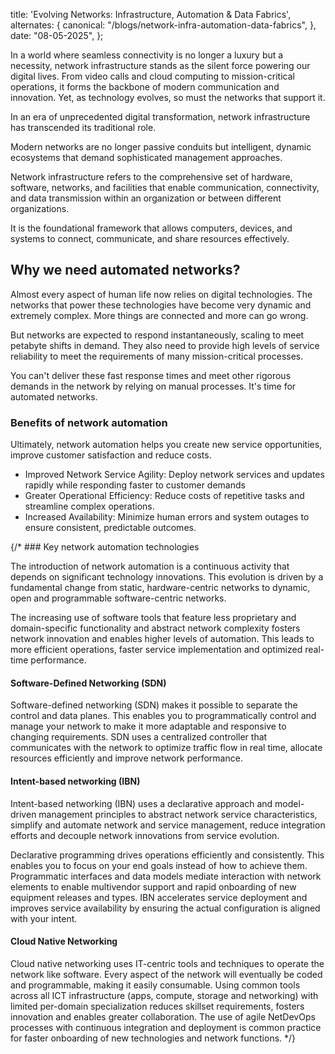 
  title: 'Evolving Networks: Infrastructure, Automation & Data Fabrics',
  alternates: {
    canonical: "/blogs/network-infra-automation-data-fabrics",
  },
  date: "08-05-2025",
};

<BlogHeader title={metadata.title} date={metadata.date} link={metadata.alternates.canonical}/>

In a world where seamless connectivity is no longer a luxury but a necessity, network infrastructure stands as the silent force powering our digital lives. From video calls and cloud computing to mission-critical operations, it forms the backbone of modern communication and innovation. Yet, as technology evolves, so must the networks that support it.

In an era of unprecedented digital transformation, network infrastructure has transcended its traditional role. 

Modern networks are no longer passive conduits but intelligent, dynamic ecosystems that demand sophisticated management approaches.

Network infrastructure refers to the comprehensive set of hardware, software, networks, and facilities that enable communication, connectivity, and data transmission within an organization or between different organizations. 

It is the foundational framework that allows computers, devices, and systems to connect, communicate, and share resources effectively.

## Why we need automated networks?

Almost every aspect of human life now relies on digital technologies. The networks that power these technologies have become very dynamic and extremely complex. More things are connected and more can go wrong.

But networks are expected to respond instantaneously, scaling to meet petabyte shifts in demand. They also need to provide high levels of service reliability to meet the requirements of many mission-critical processes.

You can't deliver these fast response times and meet other rigorous demands in the network by relying on manual processes. It's time for automated networks.

### Benefits of network automation

Ultimately, network automation helps you create new service opportunities, improve customer satisfaction and reduce costs.

- Improved Network Service Agility: Deploy network services and updates rapidly while responding faster to customer demands
- Greater Operational Efficiency: Reduce costs of repetitive tasks and streamline complex operations.
- Increased Availability: Minimize human errors and system outages to ensure consistent, predictable outcomes.


{/* ### Key network automation technologies

The introduction of network automation is a continuous activity that depends on significant technology innovations. This evolution is driven by a fundamental change from static, hardware-centric networks to dynamic, open and programmable software-centric networks.

The increasing use of software tools that feature less proprietary and domain-specific functionality and abstract network complexity fosters network innovation and enables higher levels of automation. This leads to more efficient operations, faster service implementation and optimized real-time performance.

#### Software-Defined Networking (SDN)
Software-defined networking (SDN) makes it possible to separate the control and data planes. This enables you to programmatically control and manage your network to make it more adaptable and responsive to changing requirements. SDN uses a centralized controller that communicates with the network to optimize traffic flow in real time, allocate resources efficiently and improve network performance.

#### Intent-based networking (IBN)
Intent-based networking (IBN) uses a declarative approach and model-driven management principles to abstract network service characteristics, simplify and automate network and service management, reduce integration efforts and decouple network innovations from service evolution.

Declarative programming drives operations efficiently and consistently. This enables you to focus on your end goals instead of how to achieve them. Programmatic interfaces and data models mediate interaction with network elements to enable multivendor support and rapid onboarding of new equipment releases and types. IBN accelerates service deployment and improves service availability by ensuring the actual configuration is aligned with your intent.

#### Cloud Native Networking
Cloud native networking uses IT-centric tools and techniques to operate the network like software. Every aspect of the network will eventually be coded and programmable, making it easily consumable. Using common tools across all ICT infrastructure (apps, compute, storage and networking) with limited per-domain specialization reduces skillset requirements, fosters innovation and enables greater collaboration. The use of agile NetDevOps processes with continuous integration and deployment is common practice for faster onboarding of new technologies and network functions. */}